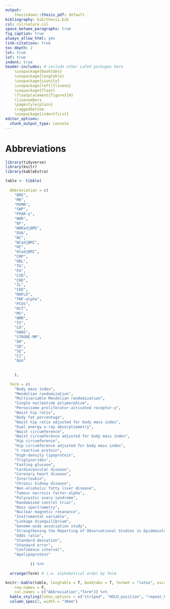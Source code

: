 ```yaml
---
output: 
    thesisdown::thesis_pdf: default
bibliography: bib/thesis.bib
csl: csl/nature.csl
space_betwee_paragraphs: true
fig_caption: true
always_allow_html: yes
link-citations: true
toc-depth: 2
lot: true
lof: true
indent: true
header-includes: # include other LaTeX packages here
    \usepackage{booktabs}
    \usepackage{longtable}
    \usepackage{siunitx}
    \usepackage[left]{lineno}
    \usepackage{float}
    \floatplacement{figure}{H}
    \linenumbers
    \pagestyle{plain}
    \raggedbottom 
    \usepackage{indentfirst}
editor_options: 
  chunk_output_type: console
---
```


# Abbreviations {-}

```r
library(tidyverse)
library(knitr)
library(kableExtra)

table <- tibble(
  
  Abbreviation = c(
    "BMI",
    "MR",
    "MVMR",
    "SNP",
    "PPAR-y",
    "WHR",
    "BF",
    "WHRadjBMI",
    "DXA",
    "WC",
    "WCadjBMI",
    "HC",
    "HCadjBMI",
    "CRP",
    "HDL",
    "TG",
    "FG",
    "CVD",
    "CHD",
    "IL",
    "CKD",
    "NAFLD",
    "TNF-alpha",
    "PCOS",
    "RCT",
    "MS",
    "NMR",
    "IV",
    "LD",
    "GWAS",
    "STROBE-MR",
    "OR",
    "SD",
    "SE",
    "CI",
    "Apo"
    
    
    ),
  
  Term = c(
    "Body mass index",
    "Mendelian randomization",
    "Multivariable Mendelian randomization",
    "Single nucleotide polymorphism",
    "Peroxisome proliferator-activated receptor-y",
    "Waist hip ratio",
    "Body fat percentage",
    "Waist hip ratio adjusted for body mass index",
    "Dual energy x-ray absorptiometry",
    "Waist circumference",
    "Waist circumference adjusted for body mass index",
    "Hip circumference",
    "Hip circumference adjusted for body mass index",
    "C reactive protein",
    "High-density lipoprotein",
    "Triglycerides",
    "Fasting glucose",
    "Cardiovascular disease",
    "Coronary heart disease",
    "Interleukin",
    "Chronic kidney disease",
    "Non-alcoholic fatty liver disease",
    "Tumour necrosis factor-alpha",
    "Polycystic ovary syndrome",
    "Randomised control trial",
    "Mass spectrometry",
    "Nuclear magnetic resonance",
    "Instrumental variable",
    "Linkage disequilibrium",
    "Genome-wide association study",
    "Strengthening the Reporting of Observational Studies in Epidemiology using Mendelian Randomization",
    "Odds ratio",
    "Standard deviation",
    "Standard error",
    "Confidence interval",
    "Apolipoprotein"
    
           )) %>%
  
  arrange(Term) # i.e. alphabetical order by Term

knitr::kable(table, longtable = T, booktabs = T, format = "latex", escape = F, digits = 2,
    row.names = F,
    col.names = c("Abbreviation","Term")) %>%
  kable_styling(latex_options = c("striped", "HOLD_position", "repeat_header"), position = "center") %>%
  column_spec(2, width = "30em")

```

